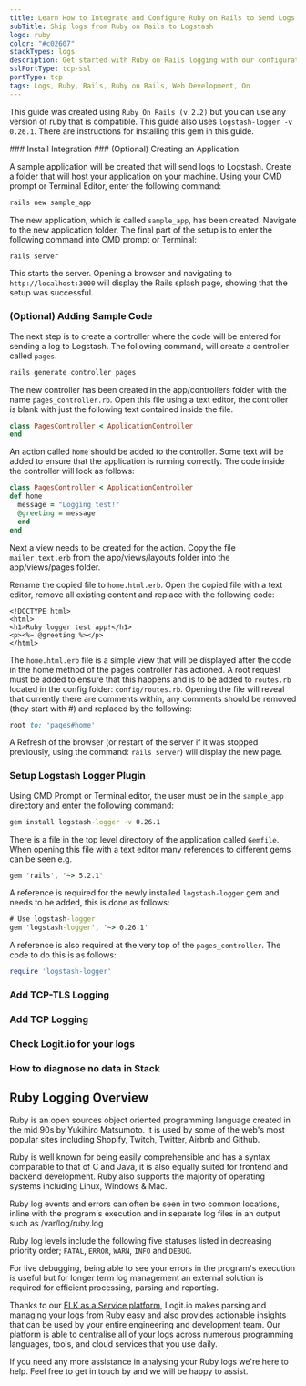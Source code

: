 ```yaml
---
title: Learn How to Integrate and Configure Ruby on Rails to Send Logs
subTitle: Ship logs from Ruby on Rails to Logstash
logo: ruby
color: "#c02607"
stackTypes: logs
description: Get started with Ruby on Rails logging with our configuration guide on how to send Ruby application logs to your Hosted ELK Stack.
sslPortType: tcp-ssl
portType: tcp
tags: Logs, Ruby, Rails, Ruby on Rails, Web Development, On
---
```


This guide was created using `Ruby On Rails (v 2.2)` but you can use any version of ruby that is compatible. 
This guide also uses `logstash-logger -v 0.26.1`. There are instructions for installing this gem in this guide.

<Steps>
  ### Install Integration
  <InstallIntegration/>
  ### (Optional) Creating an Application

  A sample application will be created that will send logs to Logstash. 
  Create a folder that will host your application on your machine.
  Using your CMD prompt or Terminal Editor, enter the following command:

  ```cmd copy
  rails new sample_app
  ````

  The new application, which is called `sample_app`, has been created. Navigate to the new application folder.
  The final part of the setup is to enter the following command into CMD prompt or Terminal:

  ```cmd copy
  rails server
  ```

  This starts the server. Opening a browser and navigating to `http://localhost:3000` will 
  display the Rails splash page, showing that the setup was successful. 

  ### (Optional) Adding Sample Code

  The next step is to create a controller where the code will be entered for 
  sending a log to Logstash. The following command, will create a controller called `pages`.
  
  ```cmd copy
  rails generate controller pages
  ```
  
  The new controller has been created in the app/controllers folder with the 
  name `pages_controller.rb`. Open this file using a text editor, the controller 
  is blank with just the following text contained inside the file.
  
  ```rb copy showLineNumbers
  class PagesController < ApplicationController
  end
  ```
  
  An action called `home` should be added to the controller. Some text will 
  be added to ensure that the application is running correctly. 
  The code inside the controller will look as follows:
  
  ```rb copy showLineNumbers
  class PagesController < ApplicationController
  def home
    message = "Logging test!"
    @greeting = message
    end
  end
  ```
  
  Next a view needs to be created for the action. Copy the file `mailer.text.erb` 
  from the app/views/layouts folder into the app/views/pages folder. 

  Rename the copied file to `home.html.erb`. Open the copied file with a text 
  editor, remove all existing content and replace with the following code:
  
  ```erb copy showLineNumbers filename="home.html.erb"
  <!DOCTYPE html>
  <html>
  <h1>Ruby logger test app!</h1>
  <p><%= @greeting %></p>
  </html>
  ```
  
  The `home.html.erb` file is a simple view that will be displayed after the 
  code in the home method of the pages controller has actioned. A root request 
  must be added to ensure that this happens and is to be added to `routes.rb` 
  located in the config folder: `config/routes.rb`. Opening the file will reveal 
  that currently there are comments within, any comments should be removed 
  (they start with #) and replaced by the following:
  
  ```rb copy
  root to: 'pages#home'
  ```
  
  A Refresh of the browser (or restart of the server if it was stopped previously, 
  using the command: `rails server`) will display the new page.

  ### Setup Logstash Logger Plugin

  Using CMD Prompt or Terminal editor, the user must be in the `sample_app`
  directory and enter the following command:
        
  ```cmd copy
  gem install logstash-logger -v 0.26.1
  ```
        
  There is a file in the top level directory of the application called `Gemfile`. 
  When opening this file with a text editor many references to different gems can be seen e.g.

  ```cmd copy    
  gem 'rails', '~> 5.2.1'   
  ```

  A reference is required for the newly installed `logstash-logger` 
  gem and needs to be added, this is done as follows:

  ```cmd copy
  # Use logstash-logger
  gem 'logstash-logger', '~> 0.26.1'
  ```

  A reference is also required at the very top of the `pages_controller`. 
  The code to do this is as follows:

  ```rb copy
  require 'logstash-logger'
  ```

  ### Add TCP-TLS Logging

  <AddTcpTlsLoggingForRubyOnRails />

  ### Add TCP Logging

  <AddTcpLoggingForRubyOnRails />

  ### Check Logit.io for your logs

  <LaunchStack utmMedium="logs" utmCampaign="rubyonrails" source="rubyonrails" />

  ### How to diagnose no data in Stack

  <DiagnoseNoData />
</Steps>

## Ruby Logging Overview

Ruby is an open sources object oriented programming language created in 
the mid 90s by Yukihiro Matsumoto. It is used by some of the web's most 
popular sites including Shopify, Twitch, Twitter, Airbnb and Github.

Ruby is well known for being easily comprehensible and has a syntax 
comparable to that of C and Java, it is also equally suited for frontend 
and backend development. Ruby also supports the majority of operating 
systems including Linux, Windows & Mac.

Ruby log events and errors can often be seen in two common locations, 
inline with the program's execution and in separate log files in an 
output such as /var/log/ruby.log

Ruby log levels include the following five statuses listed in 
decreasing priority order; `FATAL`, `ERROR`, `WARN`, `INFO` and `DEBUG`.

For live debugging, being able to see your errors in the program's 
execution is useful but for longer term log management an external 
solution is required for efficient processing, parsing and reporting.

Thanks to our [ELK as a Service platform](https://logit.io/platform/features/hosted-elk/elk-as-a-service), 
Logit.io makes parsing and managing your logs from Ruby easy and also 
provides actionable insights that can be used by your entire engineering 
and development team. Our platform is able to centralise all of your 
logs across numerous programming languages, tools, 
and cloud services that you use daily.

If you need any more assistance in analysing your Ruby logs we're here 
to help. Feel free to get in touch by 
<IntercomButton text="reaching out to our support team via Intercom"/> and we will be happy to assist.
